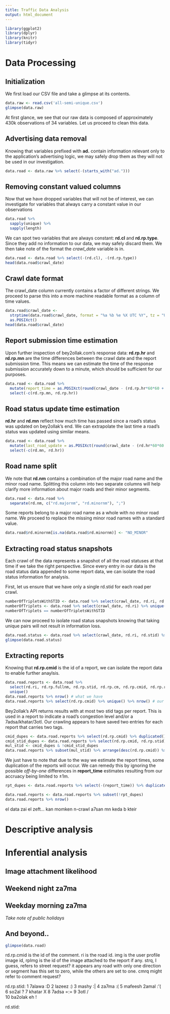 ```yaml
---
title: Traffic Data Analysis
output: html_document
---
```


```r
library(ggplot2)
library(dplyr)
library(knitr)
library(tidyr)
```

# Data Processing

## Initialization

We first load our CSV file and take a glimpse at its contents.

```r
data.raw <- read.csv('all-semi-unique.csv')
glimpse(data.raw)
```

At first glance, we see that our raw data is composed of approximately 430k observations of 34 variables. Let us proceed to clean this data.

## Advertising data removal

Knowing that variables prefixed with **ad.** contain information relevant only to the application's advertising logic, we may safely drop them as they will not be used in our investigation.

```r
data.road <- data.raw %>% select(-(starts_with("ad.")))
```

## Removing constant valued columns

Now that we have dropped variables that will not be of interest, we can investigate for variables that always carry a constant value in our observations

```r
data.road %>%
  sapply(unique) %>%
  sapply(length)
```

We can spot two variables that are always constant: **rd.cl** and **rd.rp.type**. Since they add no information to our data, we may safely discard them. We then take note of the format the *crawl_date* variable is in.

```r
data.road <- data.road %>% select(-(rd.cl), -(rd.rp.type))
head(data.road$crawl_date)
```

## Crawl date format

The crawl_date column currently contains a factor of different strings. We proceed to parse this into a more machine readable format as a column of time values.

```r
data.road$crawl_date <- 
  strptime(data.road$crawl_date, format = "%a %b %e %X UTC %Y", tz = "UTC") %>% 
  as.POSIXct()
head(data.road$crawl_date)
```

## Report submission time estimation

Upon further inspection of bey2ollak.com's response data: **rd.rp.hr** and **rd.rp.mn** are the time differences between the crawl date and the report submission time. This means we can estimate the time of the response submission accurately down to a minute, which should be sufficient for our purposes. 

```r
data.road <- data.road %>%
  mutate(report_time = as.POSIXct(round(crawl_date - (rd.rp.hr*60*60 + rd.rp.mn*60), "mins"))) %>%
  select(-c(rd.rp.mn, rd.rp.hr))
```

## Road status update time estimation

**rd.hr** and **rd.mn** reflect how much time has passed since a road's status was updated on bey2ollak's end. We can extrapolate the last time a road's status was updated using similar means.

```r
data.road <- data.road %>%
  mutate(last_road_update = as.POSIXct(round(crawl_date - (rd.hr*60*60 + rd.mn*60), "mins"))) %>%
  select(-c(rd.mn, rd.hr))
```

## Road name split

We note that **rd.nm** contains a combination of the major road name and the minor road name. Splitting this column into two separate columns will help clarify more information about major roads and their minor segments.

```r
data.road <- data.road %>%
  separate(rd.nm, c("rd.majornm", "rd.minornm"), ";")
```

Some reports belong to a major road name as a whole with no minor road name. We proceed to replace the missing minor road names with a standard value.

```r
data.road$rd.minornm[is.na(data.road$rd.minornm)] <- "NO_MINOR"
```

## Extracting road status snapshots

Each crawl of the data represents a snapshot of all the road statuses at that time if we take the right perspective. Since every entry in our data is the road status data appended to some report data, we can isolate the road status information for analysis.

First, let us ensure that we have only a single rd.stid for each road per crawl.

```r
numberOfTripletsWithSTID <- data.road %>% select(crawl_date, rd.ri, rd.stid) %>% unique() %>% nrow()
numberOfTriplets <- data.road %>% select(crawl_date, rd.ri) %>% unique() %>% nrow()
numberOfTriplets == numberOfTripletsWithSTID
```

We can now proceed to isolate road status snapshots knowing that taking unique pairs will not result in information loss.

```r
data.road.status <- data.road %>% select(crawl_date, rd.ri, rd.stid) %>% unique()
glimpse(data.road.status)
```

## Extracting reports

Knowing that **rd.rp.cmid** is the id of a report, we can isolate the report data to enable further anaylsis.

```r
data.road.reports <- data.road %>% 
  select(rd.ri, rd.rp.fullnm, rd.rp.stid, rd.rp.cm, rd.rp.cmid, rd.rp.rpImg, rd.rp.img, report_time, rd.majornm, rd.minornm) %>%
  unique()
data.road.reports %>% nrow() # what we have
data.road.reports %>% select(rd.rp.cmid) %>% unique() %>% nrow() # our target
```

Bey2ollak's API returns results with at most two stid tags per report. This is used in a report to indicate a road's congestion level and/or a 7adsa/khatar/3otl. Our crawling appears to have saved two entries for each report that carries two <stid> tags.

```r
cmid_dupes <- data.road.reports %>% select(rd.rp.cmid) %>% duplicated()
cmid_stid_dupes <- data.road.reports %>% select(rd.rp.cmid, rd.rp.stid) %>% duplicated()
mul_stid <- cmid_dupes & !cmid_stid_dupes
data.road.reports %>% subset(mul_stid) %>% arrange(desc(rd.rp.cmid)) %>% head()
```

We just have to note that due to the way we estimate the report times, some duplication of the reports will occur. We can remedy this by ignoring the possible *off-by-one* differences in **report_time** estimates resulting from our accruacy being limited to ±1m.

```r
rpt_dupes <- data.road.reports %>% select(-(report_time)) %>% duplicated()

data.road.reports <- data.road.reports %>% subset(!rpt_dupes)
data.road.reports %>% nrow()
```

el data zai el zeft... kan momken n-crawl a7san mn keda b kteir

# Descriptive analysis




# Inferential analysis

## Image attachment likelihood

## Weekend night za7ma

## Weekday morning za7ma

*Take note of public holidays*


## And beyond..

```r
glimpse(data.road)
```

rd.rp.cmid is the id of the comment. ri is the road id. img is the user profile image id, rpImg is the id of the image attached to the report if any. strq, I guess, refers to street request? it appears any road with only one direction or segment has this set to zero, while the others are set to one. cmrq might refer to comment request?

rd.rp.stid:
1   7alawa :D
2   lazeez  :)
3   mashy :|
4   za7ma  :(
5   mafeesh 2amal :'(
6   so2al ?
7   khatar X
8   7adsa =:=
9   3otl /\
10  ba2olak eh !

rd.stid:
